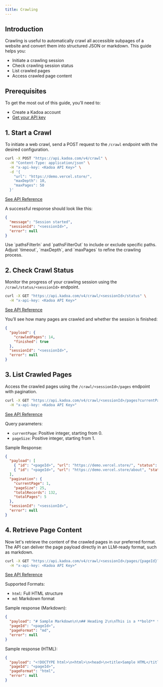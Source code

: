 ```yaml
---
title: Crawling
---
```


## Introduction

Crawling is useful to automatically crawl all accessible subpages of a website and convert them into structured JSON or markdown.
This guide helps you:

- Initiate a crawling session
- Check crawling session status
- List crawled pages
- Access crawled page content

## Prerequisites

To get the most out of this guide, you’ll need to:

- Create a Kadoa account
- [Get your API key](/api-reference/introduction)

## 1. Start a Crawl

To initiate a web crawl, send a POST request to the `/crawl` endpoint with the desired configuration.

```bash
curl -X POST "https://api.kadoa.com/v4/crawl" \
  -H "Content-Type: application/json" \
  -H "x-api-key: <Kadoa API Key>" \
  -d '{
    "url": "https://demo.vercel.store/",
    "maxDepth": 10,
    "maxPages": 50
  }'
```

[See API Reference](/api-reference/crawling/start-crawling-session)

A successful response should look like this:

```json
{
  "message": "Session started",
  "sessionId": "<sessionId>",
  "error": null
}
```

<Tip>
  Use `pathsFilterIn` and `pathsFilterOut` to include or exclude specific paths. Adjust `timeout`, `maxDepth`, and
  `maxPages` to refine the crawling process.
</Tip>

## 2. Check Crawl Status

Monitor the progress of your crawling session using the `/crawl/status/<sessionId>` endpoint.

```bash
curl -X GET "https://api.kadoa.com/v4/crawl/<sessionId>/status" \
  -H "x-api-key: <Kadoa API Key>"
```

[See API Reference](/api-reference/crawling/crawling-session-status)

You’ll see how many pages are crawled and whether the session is finished:

```json
{
  "payload": {
    "crawledPages": 14,
    "finished": true
  },
  "sessionId": "<sessionId>",
  "error": null
}
```

## 3. List Crawled Pages

Access the crawled pages using the `/crawl/<sessionId>/pages` endpoint with pagination.

```bash
curl -X GET "https://api.kadoa.com/v4/crawl/<sessionId>/pages?currentPage=0&pageSize=100" \
  -H "x-api-key: <Kadoa API Key>"
```

[See API Reference](/api-reference/crawling/get-crawled-pages)

Query parameters:

- `currentPage`: Positive integer, starting from 0.
- `pageSize`: Positive integer, starting from 1.

Sample Response:

```json
{
  "payload": [
    { "id": "<pageId>", "url": "https://demo.vercel.store/", "status": "DONE" },
    { "id": "<pageId>", "url": "https://demo.vercel.store/about", "status": "CRAWLING" }
  ],
  "pagination": {
    "currentPage": 1,
    "pageSize": 25,
    "totalRecords": 132,
    "totalPages": 5
  },
  "sessionId": "<sessionId>",
  "error": null
}
```

## 4. Retrieve Page Content

Now let's retrieve the content of the crawled pages in our preferred format. The API can deliver the page payload directly in an LLM-ready format, such as markdown.

```bash
curl -X GET "https://api.kadoa.com/v4/crawl/<sessionId>/pages/{pageId}?format=md" \
  -H "x-api-key: <Kadoa API Key>"
```

[See API Reference](/api-reference/crawling/get-crawled-page-meta)

Supported Formats: 

- `html`: Full HTML structure
- `md`: Markdown format

Sample response (Markdown):

```json
{
  "payload": "# Sample Markdown\n\n## Heading 2\n\nThis is a **bold** text and this is *italic*.\n\n",
  "pageId": "<pageId>",
  "pageFormat": "md",
  "error": null
}
```

Sample response (HTML):

```json
{
  "payload": "<!DOCTYPE html>\n<html>\n<head>\n<title>Sample HTML</title></head><body>...</body>\n</html>",
  "pageId": "<pageId>",
  "pageFormat": "html",
  "error": null
}
```
